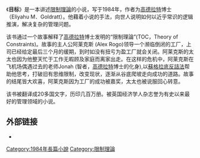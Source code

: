 {{unreferenced|time=2014-10-13T15:07:03+00:00}}
《'''目标'''》是一本讲述[[限制理論|限制理論]]的小说，写于1984年，作者为[[高德拉特|高德拉特]]博士（Eliyahu M．Goldratt）。他藉着小说的手法，向世人说明如何以近乎常识的逻辑推演，解决复杂的管理问题。 

该书通过一个故事解释了[[高德拉特|高德拉特]]博士发明的“限制理論”(TOC，Theory of　Constraints)。故事的主人公阿莱克斯 (Alex Rogo)领导一个濒临倒闭的工厂，上司已经给定最后三个月的缓期，到时如没有扭亏为盈工厂就会关闭。阿莱克斯的太太也因为他整天忙于工作无暇顾及家庭而离家出走。在这样的危机中，阿莱克斯在飞机场偶遇过去的老师Jonah (智者，[[高德拉特|高德拉特]]博士的化身),以[[蘇格拉底反詰法|蘇格拉底反詰法]]帮助他思考，打破旧有思维限制，改变现状，逐渐从谷底爬坡走向成功的道路。故事的结尾皆大欢喜，阿莱克斯因为工厂的成功被嘉奖，太太也被说服回心转意。

该书被翻译成20多国文字，历印几百万册。被英国经济学人杂志誉为有史以来最好的管理领域的小说。

== 外部链接 ==
*{{Douban|3859892/|目标 : 简单而有效的常识管理|book}}

{{小说小作品}}

[[Category:1984年長篇小說|Category:1984年長篇小說]]
[[Category:限制理論|Category:限制理論]]